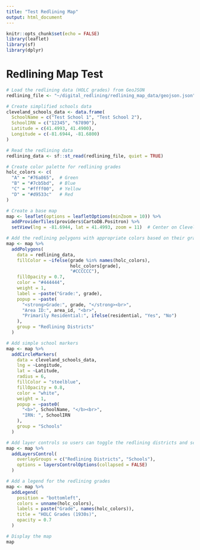 ```yaml
---
title: "Test Redlining Map"
output: html_document
---
```


```r
knitr::opts_chunk$set(echo = FALSE)
library(leaflet)
library(sf)
library(dplyr)
```

# Redlining Map Test

```r
# Load the redlining data (HOLC grades) from GeoJSON
redlining_file <- "~/digital_redlining/redlining_map_data/geojson.json"

# Create simplified schools data
cleveland_schools_data <- data.frame(
  SchoolName = c("Test School 1", "Test School 2"),
  SchoolIRN = c("12345", "67890"),
  Latitude = c(41.4993, 41.4900),
  Longitude = c(-81.6944, -81.6800)
)

# Read the redlining data
redlining_data <- sf::st_read(redlining_file, quiet = TRUE)

# Create color palette for redlining grades
holc_colors <- c(
  "A" = "#76a865",  # Green
  "B" = "#7cb5bd",  # Blue
  "C" = "#ffff00",  # Yellow
  "D" = "#d9533c"   # Red
)

# Create a base map
map <- leaflet(options = leafletOptions(minZoom = 10)) %>%
  addProviderTiles(providers$CartoDB.Positron) %>%
  setView(lng = -81.6944, lat = 41.4993, zoom = 11)  # Center on Cleveland

# Add the redlining polygons with appropriate colors based on their grade
map <- map %>%
  addPolygons(
    data = redlining_data,
    fillColor = ~ifelse(grade %in% names(holc_colors), 
                        holc_colors[grade], 
                        "#CCCCCC"),
    fillOpacity = 0.7,
    color = "#444444",
    weight = 1,
    label = ~paste("Grade:", grade),
    popup = ~paste(
      "<strong>Grade:", grade, "</strong><br>",
      "Area ID:", area_id, "<br>",
      "Primarily Residential:", ifelse(residential, "Yes", "No")
    ),
    group = "Redlining Districts"
  )

# Add simple school markers
map <- map %>%
  addCircleMarkers(
    data = cleveland_schools_data,
    lng = ~Longitude, 
    lat = ~Latitude,
    radius = 6,
    fillColor = "steelblue",
    fillOpacity = 0.8,
    color = "white",
    weight = 1,
    popup = ~paste0(
      "<b>", SchoolName, "</b><br>",
      "IRN: ", SchoolIRN
    ),
    group = "Schools"
  )

# Add layer controls so users can toggle the redlining districts and schools
map <- map %>%
  addLayersControl(
    overlayGroups = c("Redlining Districts", "Schools"),
    options = layersControlOptions(collapsed = FALSE)
  )

# Add a legend for the redlining grades
map <- map %>%
  addLegend(
    position = "bottomleft",
    colors = unname(holc_colors),
    labels = paste("Grade", names(holc_colors)),
    title = "HOLC Grades (1930s)",
    opacity = 0.7
  )

# Display the map
map
``` 